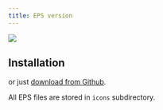 ```yaml
---
title: EPS version
---
```


![](https://raw.githubusercontent.com/tabler/tabler-icons/master/.github/packages/og-package-eps.png)

## Installation

<TabsPackage name="@tabler/icons-eps" />

or just [download from Github](https://github.com/tabler/tabler-icons/releases).

All EPS files are stored in `icons` subdirectory.

